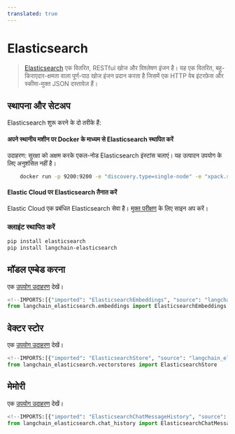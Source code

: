 ```yaml
---
translated: true
---
```


# Elasticsearch

> [Elasticsearch](https://www.elastic.co/elasticsearch/) एक वितरित, RESTful खोज और विश्लेषण इंजन है।
> यह एक वितरित, बहु-किराएदार-क्षमता वाला पूर्ण-पाठ खोज इंजन प्रदान करता है जिसमें एक HTTP वेब इंटरफ़ेस और स्कीमा-मुक्त JSON दस्तावेज़ हैं।

## स्थापना और सेटअप

Elasticsearch शुरू करने के दो तरीके हैं:

#### अपने स्थानीय मशीन पर Docker के माध्यम से Elasticsearch स्थापित करें

उदाहरण: सुरक्षा को अक्षम करके एकल-नोड Elasticsearch इंस्टांस चलाएं। यह उत्पादन उपयोग के लिए अनुशंसित नहीं है।

```bash
    docker run -p 9200:9200 -e "discovery.type=single-node" -e "xpack.security.enabled=false" -e "xpack.security.http.ssl.enabled=false" docker.elastic.co/elasticsearch/elasticsearch:8.9.0
```

#### Elastic Cloud पर Elasticsearch तैनात करें

Elastic Cloud एक प्रबंधित Elasticsearch सेवा है। [मुक्त परीक्षण](https://cloud.elastic.co/registration?utm_source=langchain&utm_content=documentation) के लिए साइन अप करें।

### क्लाइंट स्थापित करें

```bash
pip install elasticsearch
pip install langchain-elasticsearch
```

## मॉडल एम्बेड करना

एक [उपयोग उदाहरण](/docs/integrations/text_embedding/elasticsearch) देखें।

```python
<!--IMPORTS:[{"imported": "ElasticsearchEmbeddings", "source": "langchain_elasticsearch.embeddings", "docs": "https://api.python.langchain.com/en/latest/embeddings/langchain_elasticsearch.embeddings.ElasticsearchEmbeddings.html", "title": "Elasticsearch"}]-->
from langchain_elasticsearch.embeddings import ElasticsearchEmbeddings
```

## वेक्टर स्टोर

एक [उपयोग उदाहरण](/docs/integrations/vectorstores/elasticsearch) देखें।

```python
<!--IMPORTS:[{"imported": "ElasticsearchStore", "source": "langchain_elasticsearch.vectorstores", "docs": "https://api.python.langchain.com/en/latest/vectorstores/langchain_elasticsearch.vectorstores.ElasticsearchStore.html", "title": "Elasticsearch"}]-->
from langchain_elasticsearch.vectorstores import ElasticsearchStore
```

## मेमोरी

एक [उपयोग उदाहरण](/docs/integrations/memory/elasticsearch_chat_message_history) देखें।

```python
<!--IMPORTS:[{"imported": "ElasticsearchChatMessageHistory", "source": "langchain_elasticsearch.chat_history", "docs": "https://api.python.langchain.com/en/latest/chat_history/langchain_elasticsearch.chat_history.ElasticsearchChatMessageHistory.html", "title": "Elasticsearch"}]-->
from langchain_elasticsearch.chat_history import ElasticsearchChatMessageHistory
```
